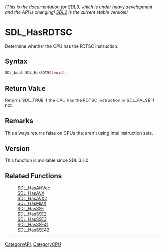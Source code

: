 ====== (This is the documentation for SDL3, which is under heavy development and the API is changing! [https://wiki.libsdl.org/ SDL2] is the current stable version!) ======
= SDL_HasRDTSC =

Determine whether the CPU has the RDTSC instruction.

== Syntax ==

<syntaxhighlight lang='c'>
SDL_bool SDL_HasRDTSC(void);
</syntaxhighlight>

== Return Value ==

Returns [[SDL_TRUE]] if the CPU has the RDTSC instruction or [[SDL_FALSE]]
if not.

== Remarks ==

This always returns false on CPUs that aren't using Intel instruction sets.

== Version ==

This function is available since SDL 3.0.0.

== Related Functions ==

:[[SDL_HasAltiVec]]
:[[SDL_HasAVX]]
:[[SDL_HasAVX2]]
:[[SDL_HasMMX]]
:[[SDL_HasSSE]]
:[[SDL_HasSSE2]]
:[[SDL_HasSSE3]]
:[[SDL_HasSSE41]]
:[[SDL_HasSSE42]]

----
[[CategoryAPI]], [[CategoryCPU]]


